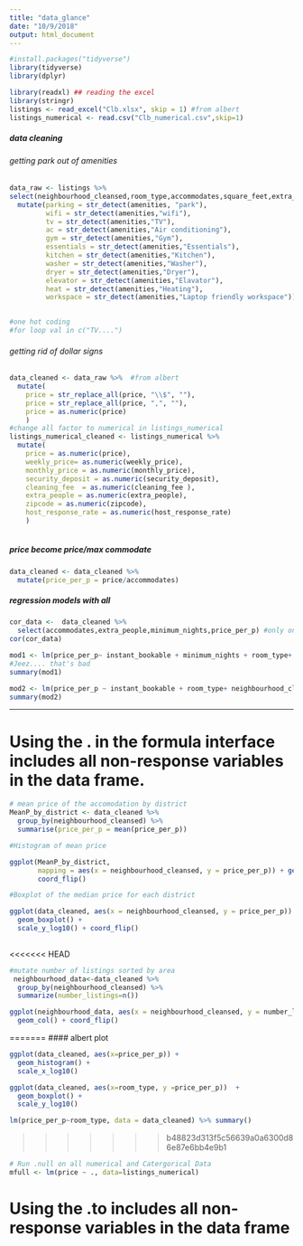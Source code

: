 ```yaml
---
title: "data_glance"
date: "10/9/2018"
output: html_document
---
```


```r
#install.packages("tidyverse")
library(tidyverse)
library(dplyr)
```

```r
library(readxl) ## reading the excel 
library(stringr)
listings <- read_excel("Clb.xlsx", skip = 1) #from albert 
listings_numerical <- read.csv("Clb_numerical.csv",skip=1)

```

##### data cleaning 
###### getting park out of amenities
```r
data_raw <- listings %>%
select(neighbourhood_cleansed,room_type,accommodates,square_feet,extra_people,minimum_nights,instant_bookable, amenities, price) %>%
  mutate(parking = str_detect(amenities, "park"),
         wifi = str_detect(amenities,"wifi"),
         tv = str_detect(amenities,"TV"),
         ac = str_detect(amenities,"Air conditioning"),
         gym = str_detect(amenities,"Gym"),
         essentials = str_detect(amenities,"Essentials"),
         kitchen = str_detect(amenities,"Kitchen"),
         washer = str_detect(amenities,"Washer"),
         dryer = str_detect(amenities,"Dryer"),
         elevator = str_detect(amenities,"Elavator"),
         heat = str_detect(amenities,"Heating"),
         workspace = str_detect(amenities,"Laptop friendly workspace")) #in caps or not  
  

#one hot coding
#for loop val in c("TV....")
```


###### getting rid of dollar signs

```r

data_cleaned <- data_raw %>%  #from albert
  mutate(
    price = str_replace_all(price, "\\$", ""),
    price = str_replace_all(price, ",", ""),
    price = as.numeric(price)
    )
#change all factor to numerical in listings_numerical
listings_numerical_cleaned <- listings_numerical %>%
  mutate(
    price = as.numeric(price),
    weekly_price= as.numeric(weekly_price),
    monthly_price = as.numeric(monthly_price),
    security_deposit = as.numeric(security_deposit),
    cleaning_fee  = as.numeric(cleaning_fee ),
    extra_people = as.numeric(extra_people),
    zipcode = as.numeric(zipcode),
    host_response_rate = as.numeric(host_response_rate)
    )
  
```

##### price become price/max commodate

```r
data_cleaned <- data_cleaned %>%
  mutate(price_per_p = price/accommodates)
```

##### regression models with all

```r
cor_data <-  data_cleaned %>% 
  select(accommodates,extra_people,minimum_nights,price_per_p) #only on numerical
cor(cor_data)
```


```r
mod1 <- lm(price_per_p~ instant_bookable + minimum_nights + room_type+ neighbourhood_cleansed + extra_people, data_cleaned) #when square feet added, no one is significant lol
#Jeez.... that's bad
summary(mod1)
```

```r
mod2 <- lm(price_per_p ~ instant_bookable + room_type+ neighbourhood_cleansed + extra_people, data_cleaned)
summary(mod2)
```

--------------------------------------------------------------------------------------
# Using the . in the formula interface includes all non-response variables in the data frame.

```r
# mean price of the accomodation by district
MeanP_by_district <- data_cleaned %>%
  group_by(neighbourhood_cleansed) %>%
  summarise(price_per_p = mean(price_per_p))

#Histogram of mean price

ggplot(MeanP_by_district,
       mapping = aes(x = neighbourhood_cleansed, y = price_per_p)) + geom_col() +
       coord_flip() 

#Boxplot of the median price for each district

ggplot(data_cleaned, aes(x = neighbourhood_cleansed, y = price_per_p))  +
  geom_boxplot() +
  scale_y_log10() + coord_flip()
  
```
<<<<<<< HEAD
 
```r
#mutate number of listings sorted by area
 neighbourhood_data<-data_cleaned %>% 
  group_by(neighbourhood_cleansed) %>% 
  summarize(number_listings=n()) 

ggplot(neighbourhood_data, aes(x = neighbourhood_cleansed, y = number_listings))  +
  geom_col() + coord_flip()
```


=======
#### albert plot
```r
ggplot(data_cleaned, aes(x=price_per_p)) +
  geom_histogram() +
  scale_x_log10()

ggplot(data_cleaned, aes(x=room_type, y =price_per_p))  + 
  geom_boxplot() + 
  scale_y_log10()

lm(price_per_p~room_type, data = data_cleaned) %>% summary()
```
>>>>>>> b48823d313f5c56639a0a6300d86e87e6bb4e9b1

```r
# Run .null on all numerical and Catergorical Data
mfull <- lm(price ~ ., data=listings_numerical)

```


# Using the .to includes all non-response variables in the data frame
